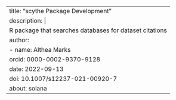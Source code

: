---
title: "scythe Package Development"
description: |
  R package that searches databases for dataset citations
author: 
  - name: Althea Marks
    orcid: 0000-0002-9370-9128
date: 2022-09-13
doi: 10.1007/s12237-021-00920-7 
about: solana
---